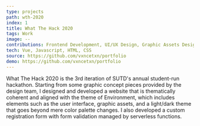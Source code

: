 ```yaml
---
type: projects
path: wth-2020
index: 1
title: What The Hack 2020
tags: Work
image: --
contributions: Frontend Development, UI/UX Design, Graphic Assets Design, Some Backend Development
tech: Vue, Javascript, HTML, CSS
source: https://github.com/vxncetxn/portfolio
demo: https://github.com/vxncetxn/portfolio
---
```


What The Hack 2020 is the 3rd iteration of SUTD's annual student-run hackathon.
Starting from some graphic concept pieces provided by the design team, I designed
and developed a website that is thematically coherent and aligned with the theme
of Environment, which includes elements such as the user interface, graphic assets,
and a light/dark theme that goes beyond mere color palette changes. I also developed
a custom registration form with form validation managed by serverless functions.
